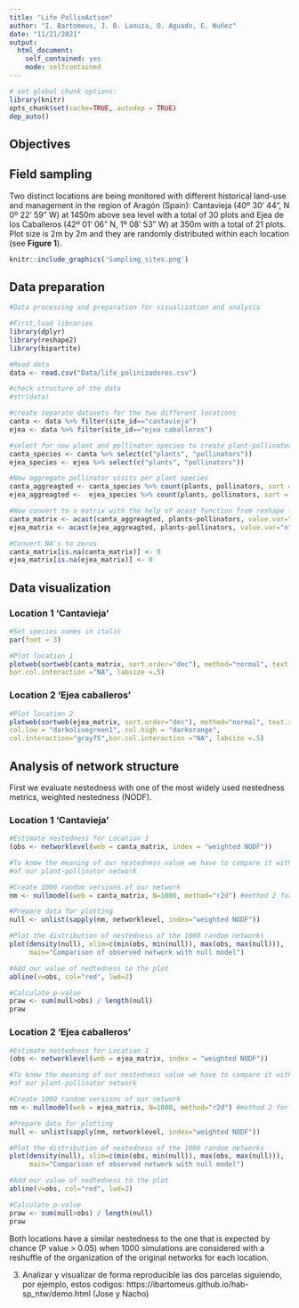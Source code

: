 ```yaml
---
title: "Life PollinAction"
author: "I. Bartomeus, J. B. Lanuza, O. Aguado, E. Nuñez"
date: "11/21/2021"
output:
  html_document:
    self_contained: yes
    mode: selfcontained
---
```


```r
# set global chunk options: 
library(knitr)
opts_chunk$set(cache=TRUE, autodep = TRUE)
dep_auto()
```

## Objectives

## Field sampling

Two distinct locations are being monitored with different historical land-use and management in the region of Aragón (Spain): Cantavieja (40º 30' 44", N 0º 22' 59" W) at 1450m above sea level with a total of 30 plots and Ejea de los Caballeros (42º 01' 06" N, 1º 08' 53" W) at 350m with a total of 21 plots. Plot size is 2m by 2m and they are randomly distributed within each location (see **Figure 1**). 


```r

knitr::include_graphics('Sampling_sites.png')

```


## Data preparation

```r

#Data processing and preparation for visualization and analysis

#First,load libraries
library(dplyr)
library(reshape2)
library(bipartite)

#Read data
data <- read.csv("Data/life_polinizadores.csv")

#check structure of the data
#str(data)

#create separate datasets for the two different locations
canta <- data %>% filter(site_id=="cantavieja")
ejea <- data %>% filter(site_id=="ejea caballeros")

#select for now plant and pollinator species to create plant-pollinator networks from transects
canta_species <- canta %>% select(c("plants", "pollinators"))
ejea_species <- ejea %>% select(c("plants", "pollinators"))

#Now aggregate pollinator visits per plant species
canta_aggreagted <- canta_species %>% count(plants, pollinators, sort = TRUE)
ejea_aggreagted <-  ejea_species %>% count(plants, pollinators, sort = TRUE)

#Now convert to a matrix with the help of acast function from reshape library
canta_matrix <- acast(canta_aggreagted, plants~pollinators, value.var="n")
ejea_matrix <- acast(ejea_aggreagted, plants~pollinators, value.var="n")

#Convert NA's to zeros
canta_matrix[is.na(canta_matrix)] <- 0
ejea_matrix[is.na(ejea_matrix)] <- 0
```

## Data visualization

### Location 1 'Cantavieja'

```r

#Set species names in italic
par(font = 3)

#Plot location 1
plotweb(sortweb(canta_matrix, sort.order="dec"), method="normal", text.rot=90, col.low = "darkolivegreen1", col.high = "darkorange",col.interaction="gray75",
bor.col.interaction ="NA", labsize =.5)

```

### Location 2 'Ejea caballeros'


```r
#Plot location 2
plotweb(sortweb(ejea_matrix, sort.order="dec"), method="normal", text.rot=90, 
col.low = "darkolivegreen1", col.high = "darkorange",
col.interaction="gray75",bor.col.interaction ="NA", labsize =.5)

```


## Analysis of network structure

First we evaluate nestedness with one of the most widely used nestedness metrics, weighted nestedness (NODF).

### Location 1 'Cantavieja'

```r
#Estimate nestedness for Location 1
(obs <- networklevel(web = canta_matrix, index = "weighted NODF"))

#To know the meaning of our nestedness value we have to compare it with a randomized version
#of our plant-pollinator network

#Create 1000 random versions of our network
nm <- nullmodel(web = canta_matrix, N=1000, method="r2d") #method 2 for quantitative networks

#Prepare data for plotting
null <- unlist(sapply(nm, networklevel, index="weighted NODF")) 

#Plot the distribution of nestedness of the 1000 random networks
plot(density(null), xlim=c(min(obs, min(null)), max(obs, max(null))), 
     main="Comparison of observed network with null model")

#Add our value of nedtedness to the plot
abline(v=obs, col="red", lwd=2)  

#Calculate p-value
praw <- sum(null>obs) / length(null)
praw
```

### Location 2 'Ejea caballeros'

```r
#Estimate nestedness for Location 1
(obs <- networklevel(web = ejea_matrix, index = "weighted NODF"))

#To know the meaning of our nestedness value we have to compare it with a randomized version
#of our plant-pollinator network

#Create 1000 random versions of our network
nm <- nullmodel(web = ejea_matrix, N=1000, method="r2d") #method 2 for quantitative networks

#Prepare data for plotting
null <- unlist(sapply(nm, networklevel, index="weighted NODF")) 

#Plot the distribution of nestedness of the 1000 random networks
plot(density(null), xlim=c(min(obs, min(null)), max(obs, max(null))), 
     main="Comparison of observed network with null model")

#Add our value of nedtedness to the plot
abline(v=obs, col="red", lwd=2)  

#Calculate p-value
praw <- sum(null>obs) / length(null)
praw
```

Both locations have a similar nestedness to the one that is expected by chance (P value > 0.05) when 1000 simulations are considered with a reshuffle of the organization of the original networks for each location.

3) Analizar y visualizar de forma reproducible las dos parcelas siguiendo, por ejemplo, estos codigos: https://ibartomeus.github.io/hab-sp_ntw/demo.html (Jose y Nacho)



